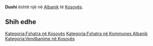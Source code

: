 {{Fshat në 
 | Emri                = Dushi
 | EmriAlt                = 
 | NAME_SHORT_FORM=      
 | NAME_GENERIC=      
 | NAME_SORT_NAME_RO=      DUSHI
 | FULL_NAME_RO = Dushi
 | FULL_NAME_ND_RO=Dushi
 | SORT_NAME_RG=DUSHI
 | FULL_NAME_RG=Dushi
 | FULL_NAME_ND_RG=Dushi
 | SRP_NAME_SHORT_FORM=      
 | SRP_NAME_GENERIC=      
 | SRP_NAME_SORT_NAME_RO=      
 | SRP_FULL_NAME_RO = 
 | SRP_FULL_NAME_ND_RO=
 | SRP_SORT_NAME_RG=
 | SRP_FULL_NAME_RG=
 | SRP_FULL_NAME_ND_RG=
 | Emri (Rasa dhanore) = 
 | Figura              = 
 | Shteti              = Kosovo
 | Komuna              = Albanik
 | Kodi postar         = 
 | Sipërfaqja          = 

 | Popullsia           = 

 | Regj. i popullsisë  = 
 | Dend. e popullsisë  = 
 | Faqja zyrtare       = 
 <!--- Koordinatat ----> 
 | Gjerësia            = 42.5325
 | Gjatësia            = 20.601389
 | Lartësia            = 
}}
'''Dushi''' është një [[]] në [[Albanik]] të [[Kosovës]].

<!-- == Gjeografia == -->
<!-- == Historia == -->
<!-- == Demografia == -->
== Shih edhe ==
{{Komuna Albanik}}
{{Kosovo-Administrata-Cung}}

[[Kategoria:Fshatra në Kosovës]]
[[Kategoria:Fshatra në Kommunes Albanik]]
[[Kategoria:Vendbanime në Kosovës]]